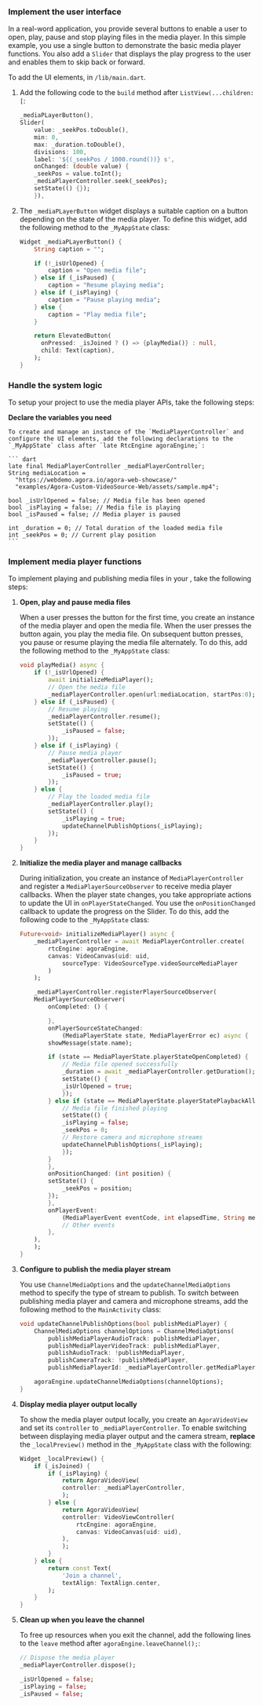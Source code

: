 <PlatformWrapper platform="react-native">
        
### Implement the user interface

In a real-word application, you provide several buttons to enable a user to open, play, pause and stop playing files in the media player. In this simple example, you use a single button to demonstrate the basic media player functions. You also add a `Slider` that displays the play progress to the user and enables them to skip back or forward.

To add the UI elements, in `/lib/main.dart`.

1. Add the following code to the `build` method after `ListView(...children: [`:

    ``` dart
    _mediaPLayerButton(),
    Slider(
        value: _seekPos.toDouble(),
        min: 0,
        max: _duration.toDouble(),
        divisions: 100,
        label: '${(_seekPos / 1000.round())} s',
        onChanged: (double value) {
        _seekPos = value.toInt();
        _mediaPlayerController.seek(_seekPos);
        setState(() {});
        }),
    ```

1. The `_mediaPLayerButton` widget displays a suitable caption on a button depending on the state of the media player. To define this widget, add the following method to the `_MyAppState` class:

    ``` dart
    Widget _mediaPLayerButton() {
        String caption = "";

        if (!_isUrlOpened) {
            caption = "Open media file";
        } else if (_isPaused) {
            caption = "Resume playing media";
        } else if (_isPlaying) {
            caption = "Pause playing media";
        } else {
            caption = "Play media file";
        }

        return ElevatedButton(
          onPressed: _isJoined ? () => {playMedia()} : null,
          child: Text(caption),
        );
    }
    ```

### Handle the system logic

To setup your project to use the media player APIs, take the following steps:

**Declare the variables you need**

    To create and manage an instance of the `MediaPlayerController` and configure the UI elements, add the following declarations to the `_MyAppState` class after `late RtcEngine agoraEngine;`:

    ``` dart
    late final MediaPlayerController _mediaPlayerController;
    String mediaLocation =
      "https://webdemo.agora.io/agora-web-showcase/"
      "examples/Agora-Custom-VideoSource-Web/assets/sample.mp4";

    bool _isUrlOpened = false; // Media file has been opened
    bool _isPlaying = false; // Media file is playing
    bool _isPaused = false; // Media player is paused

    int _duration = 0; // Total duration of the loaded media file
    int _seekPos = 0; // Current play position
    ```

### Implement media player functions

To implement playing and publishing media files in your <Vpl k="CLIENT" />, take the following steps:

1.  **Open, play and pause media files**

    When a user presses the button for the first time, you create an instance of the media player and open the media file. When the user presses the button again, you play the media file. On subsequent button presses, you pause or resume playing the media file alternately. To do this, add the following method to the `_MyAppState` class:

    ``` dart
    void playMedia() async {
        if (!_isUrlOpened) {
            await initializeMediaPlayer();
            // Open the media file
            _mediaPlayerController.open(url:mediaLocation, startPos:0);
        } else if (_isPaused) {
            // Resume playing
            _mediaPlayerController.resume();
            setState(() {
                _isPaused = false;
            });
        } else if (_isPlaying) {
            // Pause media player
            _mediaPlayerController.pause();
            setState(() {
                _isPaused = true;
            });
        } else {
            // Play the loaded media file
            _mediaPlayerController.play();
            setState(() {
                _isPlaying = true;
                updateChannelPublishOptions(_isPlaying);
            });
        }
    }
    ```

1.  **Initialize the media player and manage callbacks**

    During initialization, you create an instance of `MediaPlayerController` and register a `MediaPlayerSourceObserver` to receive media player callbacks. When the player state changes, you take appropriate actions to update the UI in `onPlayerStateChanged`. You use the `onPositionChanged` callback to update the progress on the Slider. To do this, add the following code to the `_MyAppState` class:

    ``` dart
    Future<void> initializeMediaPlayer() async {
        _mediaPlayerController = await MediaPlayerController.create(
            rtcEngine: agoraEngine,
            canvas: VideoCanvas(uid: uid,
                sourceType: VideoSourceType.videoSourceMediaPlayer
            )
        );

        _mediaPlayerController.registerPlayerSourceObserver(
        MediaPlayerSourceObserver(
            onCompleted: () {

            },
            onPlayerSourceStateChanged:
                (MediaPlayerState state, MediaPlayerError ec) async {
            showMessage(state.name);

            if (state == MediaPlayerState.playerStateOpenCompleted) {
                // Media file opened successfully
                _duration = await _mediaPlayerController.getDuration();
                setState(() {
                _isUrlOpened = true;
                });
            } else if (state == MediaPlayerState.playerStatePlaybackAllLoopsCompleted) {
                // Media file finished playing
                setState(() {
                _isPlaying = false;
                _seekPos = 0;
                // Restore camera and microphone streams
                updateChannelPublishOptions(_isPlaying);
                });
            }
            },
            onPositionChanged: (int position) {
            setState(() {
                _seekPos = position;
            });
            },
            onPlayerEvent:
                (MediaPlayerEvent eventCode, int elapsedTime, String message) {
                // Other events
            },
        ),
        );
    }
    ```

1.  **Configure <Vg k="ENGINE" /> to publish the media player stream**

    You use `ChannelMediaOptions` and the `updateChannelMediaOptions` method to specify the type of stream to publish. To switch between publishing media player and camera and microphone streams, add the following method to the `MainActivity` class:

    ``` dart
    void updateChannelPublishOptions(bool publishMediaPlayer) {
        ChannelMediaOptions channelOptions = ChannelMediaOptions(
            publishMediaPlayerAudioTrack: publishMediaPlayer,
            publishMediaPlayerVideoTrack: publishMediaPlayer,
            publishAudioTrack: !publishMediaPlayer,
            publishCameraTrack: !publishMediaPlayer,
            publishMediaPlayerId: _mediaPlayerController.getMediaPlayerId());

        agoraEngine.updateChannelMediaOptions(channelOptions);
    }
    ```

1.  **Display media player output locally**

    To show the media player output locally, you create an `AgoraVideoView` and set its `controller` to `_mediaPlayerController`. To enable switching between displaying media player output and the camera stream, **replace** the `_localPreview()` method in the `_MyAppState` class with the following:

    ``` dart
    Widget _localPreview() {
        if (_isJoined) {
            if (_isPlaying) {
                return AgoraVideoView(
                controller: _mediaPlayerController,
                );
            } else {
                return AgoraVideoView(
                controller: VideoViewController(
                    rtcEngine: agoraEngine,
                    canvas: VideoCanvas(uid: uid),
                ),
                );
            }
        } else {
            return const Text(
                'Join a channel',
                textAlign: TextAlign.center,
            );
        }
    }
    ```

1.  **Clean up when you leave the channel**

    To free up resources when you exit the channel, add the following lines to the `leave` method after `agoraEngine.leaveChannel();`:

    ``` dart
    // Dispose the media player
    _mediaPlayerController.dispose();

    _isUrlOpened = false;
    _isPlaying = false;
    _isPaused = false;
    ```
</PlatformWrapper>
